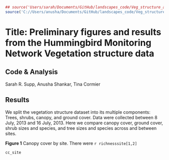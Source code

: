 ```r
## source('Users/sarah/Documents/GitHub/landscapes_code/Veg_structure_analysis.R')
source('C://Users/anusha/Documents/GitHub/landscapes_code/Veg_structure_analysis.R')
```

**Title:** Preliminary figures and results from the Hummingbird Monitoring Network Vegetation structure data
========================================================
**Code & Analysis** 
--------------------------------------
Sarah R. Supp, Anusha Shankar, Tina Cormier

**Results**
------------------
We split the vegetation structure dataset into its multiple components: Trees, shrubs, canopy, and ground cover. Data were collected between 8 July, 2013 and 16 July, 2013. Here we compare canopy cover, ground cover, shrub sizes and species, and tree sizes and species across and between sites.

**Figure 1** Canopy cover by site. There were `r richnesssite[1,2]` 

```r
cc_site
```

